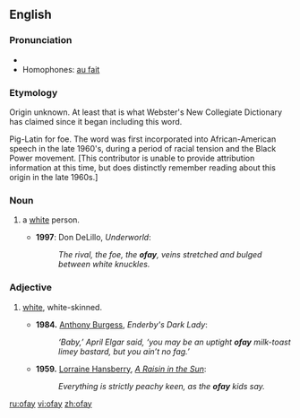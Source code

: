 ==English==

===Pronunciation===
* {{IPA|/ˈəʊfeɪ/}}
* Homophones: [[au fait]]
*: {{rhymes|əʊfeɪ}}

===Etymology===
Origin unknown. At least that is what Webster's New Collegiate Dictionary has claimed since it began including this word.

Pig-Latin for foe. The word was first incorporated into African-American speech in the late 1960's, during a period of racial tension and the Black Power movement. [This contributor is unable to provide attribution information at this time, but does distinctly remember reading about this origin in the late 1960s.]

===Noun===
{{en-noun}}

# {{US|pejorative|slang}} a [[white]] person.
#* '''1997''': Don DeLillo, ''Underworld'':
#*: ''The rival, the foe, the '''ofay''', veins stretched and bulged between white knuckles.''

===Adjective===
{{en-adj}}

# {{US|pejorative|slang}} [[white]], white-skinned.
#* '''1984.''' [[w:Anthony Burgess|Anthony Burgess]], ''Enderby's Dark Lady'':
#*: ''‘Baby,’ April Elgar said, ‘you may be an uptight '''ofay''' milk-toast limey bastard, but you ain’t no fag.’''
#* '''1959.''' [[w:Lorraine Hansberry|Lorraine Hansberry]], ''[[w:A Raisin in the Sun|A Raisin in the Sun]]'':
#*: ''Everything is strictly peachy keen, as the '''ofay''' kids say.''


[[ru:ofay]]
[[vi:ofay]]
[[zh:ofay]]